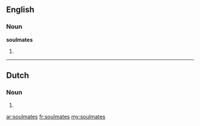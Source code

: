 ==English==

===Noun===
'''soulmates'''

# {{plural of|[[soulmate]]}}

----

==Dutch==
===Noun===
{{infl|nl}}

# {{nl-noun-form-of|pl=1|soulmate}}

[[ar:soulmates]]
[[fr:soulmates]]
[[my:soulmates]]